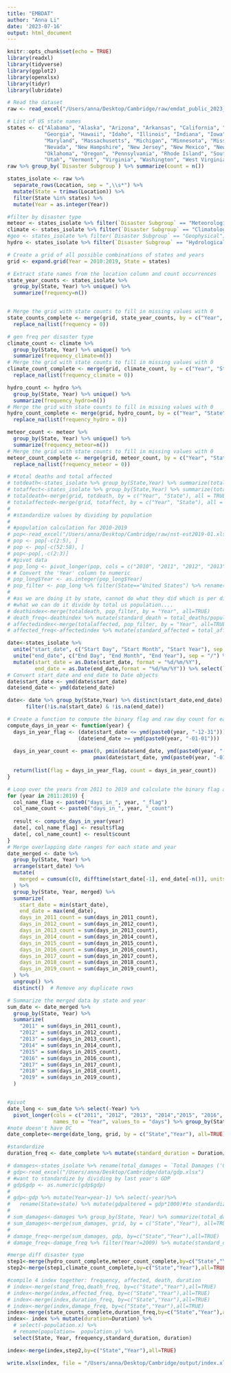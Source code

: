 ```yaml
---
title: "EMBDAT"
author: "Anna Li"
date: '2023-07-16'
output: html_document
---
```


```r
knitr::opts_chunk$set(echo = TRUE)
library(readxl)
library(tidyverse)
library(ggplot2)
library(openxlsx)
library(tidyr)
library(lubridate)
```

```r
# Read the dataset
raw <- read_excel("/Users/anna/Desktop/Cambridge/raw/emdat_public_2023_07_21_query_uid-matlTp.xlsx")
```

```r
# List of US state names
states <- c("Alabama", "Alaska", "Arizona", "Arkansas", "California", "Colorado", "Connecticut", "Delaware", "Florida",
            "Georgia", "Hawaii", "Idaho", "Illinois", "Indiana", "Iowa", "Kansas", "Kentucky", "Louisiana", "Maine",
            "Maryland", "Massachusetts", "Michigan", "Minnesota", "Mississippi", "Missouri", "Montana", "Nebraska",
            "Nevada", "New Hampshire", "New Jersey", "New Mexico", "New York", "North Carolina", "North Dakota", "Ohio",
            "Oklahoma", "Oregon", "Pennsylvania", "Rhode Island", "South Carolina", "South Dakota", "Tennessee", "Texas",
            "Utah", "Vermont", "Virginia", "Washington", "West Virginia", "Wisconsin", "Wyoming","District of Columbia")
raw %>% group_by(`Disaster Subgroup`) %>% summarize(count = n())

states_isolate <- raw %>%
  separate_rows(Location, sep = ",\\s*") %>%
  mutate(State = trimws(Location)) %>%
  filter(State %in% states) %>% 
  mutate(Year = as.integer(Year))
```


```r
#filter by disaster type
meteor <- states_isolate %>% filter(`Disaster Subgroup` == "Meteorological")
climate <- states_isolate %>% filter(`Disaster Subgroup` == "Climatological")
#geo <- states_isolate %>% filter(`Disaster Subgroup` == "Geophysical")
hydro <- states_isolate %>% filter(`Disaster Subgroup` == "Hydrological")

```

```r
# Create a grid of all possible combinations of states and years
grid <- expand.grid(Year = 2010:2019, State = states)

# Extract state names from the location column and count occurrences
state_year_counts <- states_isolate %>%
  group_by(State, Year) %>% unique() %>% 
  summarize(frequency=n())


# Merge the grid with state counts to fill in missing values with 0
state_counts_complete <- merge(grid, state_year_counts, by = c("Year", "State"), all = TRUE) %>% 
  replace_na(list(frequency = 0))
```


```r
# gen freq per disaster type
climate_count <- climate %>%
  group_by(State, Year) %>% unique() %>% 
  summarize(frequency_climate=n())
# Merge the grid with state counts to fill in missing values with 0
climate_count_complete <- merge(grid, climate_count, by = c("Year", "State"), all = TRUE) %>% 
  replace_na(list(frequency_climate = 0))

hydro_count <- hydro %>%
  group_by(State, Year) %>% unique() %>% 
  summarize(frequency_hydro=n())
# Merge the grid with state counts to fill in missing values with 0
hydro_count_complete <- merge(grid, hydro_count, by = c("Year", "State"), all = TRUE) %>% 
  replace_na(list(frequency_hydro = 0))

meteor_count <- meteor %>%
  group_by(State, Year) %>% unique() %>% 
  summarize(frequency_meteor=n())
# Merge the grid with state counts to fill in missing values with 0
meteor_count_complete <- merge(grid, meteor_count, by = c("Year", "State"), all = TRUE) %>% 
  replace_na(list(frequency_meteor = 0))
```

```r
# #total deaths and total affected
# totdeath<-states_isolate %>% group_by(State,Year) %>% summarize(total_deaths = sum(`Total Deaths`))
# totaffect<-states_isolate %>% group_by(State,Year) %>% summarize(total_affected = sum(`Total Affected`))
# totaldeath<-merge(grid, totdeath, by = c("Year", "State"), all = TRUE)
# totalaffected<-merge(grid, totaffect, by = c("Year", "State"), all = TRUE)
# 
# #standardize values by dividing by population
# 
# #population calculation for 2010-2019
# pop<-read_excel("/Users/anna/Desktop/Cambridge/raw/nst-est2019-01.xlsx")
# pop <- pop[-c(2:5), ]
# pop <- pop[-c(52:58), ]
# pop<-pop[,-c(2:3)]
# #pivot data
# pop_long <- pivot_longer(pop, cols = c("2010", "2011", "2012", "2013", "2014","2015", "2016", "2017", "2018","2019"), names_to = "Year", values_to = "population")
# # Convert the 'Year' column to numeric
# pop_long$Year <- as.integer(pop_long$Year)
# pop_filter <- pop_long %>% filter(State=="United States") %>% rename(country=State)
# 
# #as we are doing it by state, cannot do what they did which is per disaster/total pop
# #what we can do it divide by total us population....
# deathindex<-merge(totaldeath, pop_filter, by = "Year", all=TRUE) 
# death_freq<-deathindex %>% mutate(standard_death = total_deaths/population) %>% select(-country)
# affectedindex<-merge(totalaffected, pop_filter, by = "Year", all=TRUE) 
# affected_freq<-affectedindex %>% mutate(standard_affected = total_affected/population) %>% select(-country)
```


```r
date<-states_isolate %>%
  unite("start_date", c("Start Day", "Start Month", "Start Year"), sep = "/") %>% 
  unite("end_date", c("End Day", "End Month", "End Year"), sep = "/") %>% 
  mutate(start_date = as.Date(start_date, format = "%d/%m/%Y"),
         end_date = as.Date(end_date,format = "%d/%m/%Y")) %>% select(`Dis No`,State,Year, start_date,end_date)
# Convert start_date and end_date to Date objects
date$start_date <- ymd(date$start_date)
date$end_date <- ymd(date$end_date)
```


```r

date<- date %>% group_by(State,Year) %>% distinct(start_date,end_date) %>% 
      filter(!is.na(start_date) & !is.na(end_date))

# Create a function to compute the binary flag and raw day count for each observation within a specific year
compute_days_in_year <- function(year) {
  days_in_year_flag <- (date$start_date <= ymd(paste0(year, "-12-31"))) &
                       (date$end_date >= ymd(paste0(year, "-01-01")))
  
  days_in_year_count <- pmax(0, pmin(date$end_date, ymd(paste0(year, "-12-31"))) -
                            pmax(date$start_date, ymd(paste0(year, "-01-01"))) + 1)
  
  return(list(flag = days_in_year_flag, count = days_in_year_count))
}

# Loop over the years from 2011 to 2019 and calculate the binary flag and raw day count for each year
for (year in 2011:2019) {
  col_name_flag <- paste0("days_in_", year, "_flag")
  col_name_count <- paste0("days_in_", year, "_count")
  
  result <- compute_days_in_year(year)
  date[, col_name_flag] <- result$flag
  date[, col_name_count] <- result$count
}
# Merge overlapping date ranges for each state and year
date_merged <- date %>%
  group_by(State, Year) %>%
  arrange(start_date) %>%
  mutate(
    merged = cumsum(c(0, difftime(start_date[-1], end_date[-n()], units = "days")) > 0)
  ) %>%
  group_by(State, Year, merged) %>%
  summarize(
    start_date = min(start_date),
    end_date = max(end_date),
    days_in_2011_count = sum(days_in_2011_count),
    days_in_2012_count = sum(days_in_2012_count),
    days_in_2013_count = sum(days_in_2013_count),
    days_in_2014_count = sum(days_in_2014_count),
    days_in_2015_count = sum(days_in_2015_count),
    days_in_2016_count = sum(days_in_2016_count),
    days_in_2017_count = sum(days_in_2017_count),
    days_in_2018_count = sum(days_in_2018_count),
    days_in_2019_count = sum(days_in_2019_count),
  ) %>%
  ungroup() %>%
  distinct()  # Remove any duplicate rows

# Summarize the merged data by state and year
sum_date <- date_merged %>%
  group_by(State, Year) %>%
  summarize(
    "2011" = sum(days_in_2011_count),
    "2012" = sum(days_in_2012_count),
    "2013" = sum(days_in_2013_count),
    "2014" = sum(days_in_2014_count),
    "2015" = sum(days_in_2015_count),
    "2016" = sum(days_in_2016_count),
    "2017" = sum(days_in_2017_count),
    "2018" = sum(days_in_2018_count),
    "2019" = sum(days_in_2019_count),
  )


#pivot
date_long <- sum_date %>% select(-Year) %>% 
  pivot_longer(cols = c("2011", "2012", "2013", "2014","2015", "2016", "2017", "2018","2019"), 
               names_to = "Year", values_to = "days") %>% group_by(State, Year) %>% summarize(Duration=sum(days))
#note doesn't have DC
date_complete<-merge(date_long, grid, by = c("State","Year"), all=TRUE) 

#standardize
duration_freq <- date_complete %>% mutate(standard_duration = Duration/365)

```


```r
# damages<-states_isolate %>% rename(total_damages = `Total Damages ('000 US$)`) %>% select(`Dis No`,Year, State, total_damages)
# gdp<-read_excel("/Users/anna/Desktop/Cambridge/data/gdp.xlsx")
# #want to standardize by dividing by last year's GDP
# gdp$gdp <- as.numeric(gdp$gdp)
# 
# gdp<-gdp %>% mutate(Year=year-1) %>% select(-year)%>% 
#   rename(State=state) %>% mutate(gdpaltered = gdp*1000)#to standardize units to 000s US
# 
# sum_damages<-damages %>% group_by(State, Year) %>% summarize(total_damages= sum(total_damages))
# sum_damages<-merge(sum_damages, grid, by = c("State","Year"), all=TRUE) 
# 
# damage_freq<-merge(sum_damages, gdp, by=c("State","Year"),all=TRUE)
# damage_freq<-damage_freq %>% filter(Year!=2009) %>% mutate(standard_damage=total_damages/gdpaltered) %>% select(-gdp)
```

```r
#merge diff disaster type
step1<-merge(hydro_count_complete,meteor_count_complete,by=c("State","Year"),all=TRUE)
step2<-merge(step1,climate_count_complete,by=c("State","Year"),all=TRUE)

```


```r
#compile 4 index together: frequency, affected, death, duration
# index<-merge(stand_freq,death_freq, by=c("State","Year"),all=TRUE) 
# index<-merge(index,affected_freq, by=c("State","Year"),all=TRUE) 
# index<-merge(index,duration_freq, by=c("State","Year"),all=TRUE) 
# index<-merge(index,damage_freq, by=c("State","Year"),all=TRUE) 
index<-merge(state_counts_complete,duration_freq,by=c("State","Year"),all=TRUE)
index<- index %>% mutate(duration=Duration) %>% 
  # select(-population.x) %>% 
  # rename(population=  population.y) %>% 
  select(State, Year, frequency,standard_duration, duration)

index<-merge(index,step2,by=c("State","Year"),all=TRUE)

write.xlsx(index, file = "/Users/anna/Desktop/Cambridge/output/index.xlsx")
```
